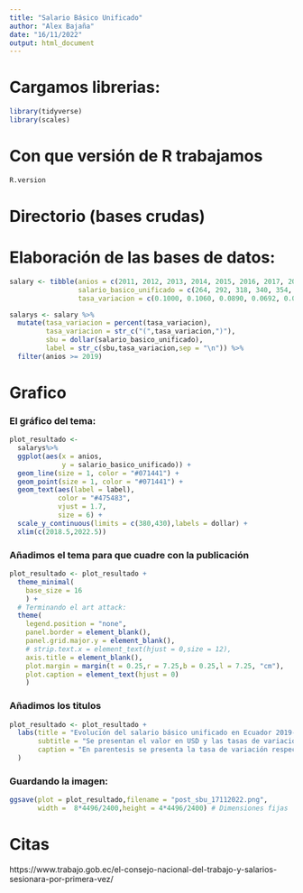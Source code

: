 ```yaml
---
title: "Salario Básico Unificado"
author: "Alex Bajaña"
date: "16/11/2022"
output: html_document
---
```

  
  
# Cargamos librerias:
  
```r
library(tidyverse)
library(scales)
```

# Con que versión de R trabajamos

```r
R.version 
```


# Directorio (bases crudas)


# Elaboración de las bases de datos:

```r



salary <- tibble(anios = c(2011, 2012, 2013, 2014, 2015, 2016, 2017, 2018, 2019, 2020, 2021, 2022),
                 salario_basico_unificado = c(264, 292, 318, 340, 354, 366, 375, 386, 394, 400, 400, 425),
                 tasa_variacion = c(0.1000, 0.1060, 0.0890, 0.0692, 0.0412, 0.0339, 0.0244, 0.0293, 0.0207, 0.0152, 0, 0.0625))

salarys <- salary %>% 
  mutate(tasa_variacion = percent(tasa_variacion),
         tasa_variacion = str_c("(",tasa_variacion,")"),
         sbu = dollar(salario_basico_unificado),
         label = str_c(sbu,tasa_variacion,sep = "\n")) %>% 
  filter(anios >= 2019)

```

# Grafico


### El gráfico del tema:

```r
plot_resultado <-
  salarys%>% 
  ggplot(aes(x = anios,
             y = salario_basico_unificado)) +
  geom_line(size = 1, color = "#071441") +
  geom_point(size = 1, color = "#071441") +
  geom_text(aes(label = label), 
            color = "#475483",
            vjust = 1.7,
            size = 6) +
  scale_y_continuous(limits = c(380,430),labels = dollar) +
  xlim(c(2018.5,2022.5))
```

### Añadimos el tema para que cuadre con la publicación 

```r
plot_resultado <- plot_resultado +
  theme_minimal(
    base_size = 16
    ) +
  # Terminando el art attack:
  theme(
    legend.position = "none",
    panel.border = element_blank(),
    panel.grid.major.y = element_blank(),
    # strip.text.x = element_text(hjust = 0,size = 12),
    axis.title = element_blank(),
    plot.margin = margin(t = 0.25,r = 7.25,b = 0.25,l = 7.25, "cm"),
    plot.caption = element_text(hjust = 0)
    )
```

### Añadimos los titulos

```r
plot_resultado <- plot_resultado +
  labs(title = "Evolución del salario básico unificado en Ecuador 2019-2022",
       subtitle = "Se presentan el valor en USD y las tasas de variación",
       caption = "En parentesis se presenta la tasa de variación respecto al periodo anterior.\nFuente: Consejo Nacional de Trabajo y Salario | Elaboración: Alex B., Estefania T., Andrea D."
  )
```

### Guardando la imagen:

```r
ggsave(plot = plot_resultado,filename = "post_sbu_17112022.png",
       width = 	8*4496/2400,height = 4*4496/2400) # Dimensiones fijas
```



# Citas

https://www.trabajo.gob.ec/el-consejo-nacional-del-trabajo-y-salarios-sesionara-por-primera-vez/
